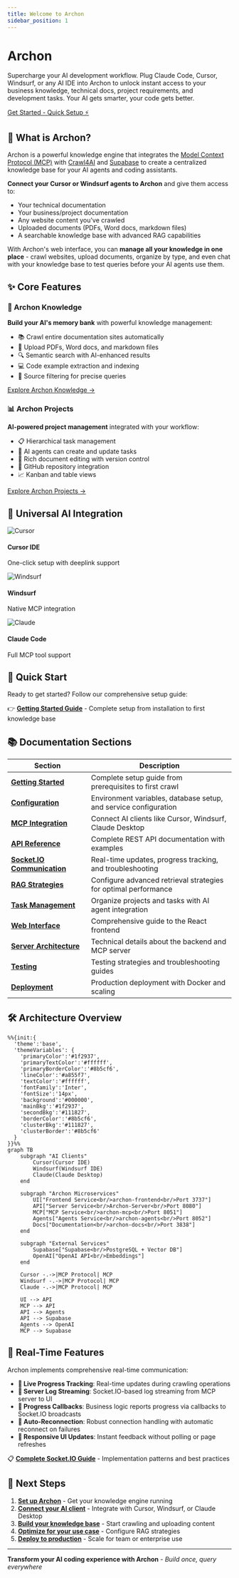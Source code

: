 ---
title: Welcome to Archon
sidebar_position: 1
---

<div className="hero hero--primary">
  <div className="container">
    <h1 className="hero__title">Archon</h1>
    <p className="hero__subtitle">Supercharge your AI development workflow. Plug Claude Code, Cursor, Windsurf, or any AI IDE into Archon to unlock instant access to your business knowledge, technical docs, project requirements, and development tasks. Your AI gets smarter, your code gets better.</p>
    <div>
      <a 
        className="button button--green-neon button--lg" 
        href="/docs/getting-started"
      >
        Get Started - Quick Setup ⚡
      </a>
    </div>
  </div>
</div>

## 🎯 What is Archon?

Archon is a powerful knowledge engine that integrates the [Model Context Protocol (MCP)](https://modelcontextprotocol.io) with [Crawl4AI](https://crawl4ai.com) and [Supabase](https://supabase.com/) to create a centralized knowledge base for your AI agents and coding assistants.

**Connect your Cursor or Windsurf agents to Archon** and give them access to:
- Your technical documentation
- Your business/project documentation  
- Any website content you've crawled
- Uploaded documents (PDFs, Word docs, markdown files)
- A searchable knowledge base with advanced RAG capabilities

With Archon's web interface, you can **manage all your knowledge in one place** - crawl websites, upload documents, organize by type, and even chat with your knowledge base to test queries before your AI agents use them.

## ✨ Core Features

<div className="row">
  <div className="col col--6">
    <div className="card">
      <div className="card__header">
        <h3>🧠 Archon Knowledge</h3>
      </div>
      <div className="card__body">
        <p>
          <strong>Build your AI's memory bank</strong> with powerful knowledge management:
        </p>
        <ul>
          <li>📚 Crawl entire documentation sites automatically</li>
          <li>📄 Upload PDFs, Word docs, and markdown files</li>
          <li>🔍 Semantic search with AI-enhanced results</li>
          <li>💻 Code example extraction and indexing</li>
          <li>🎯 Source filtering for precise queries</li>
        </ul>
        <a href="/docs/knowledge-overview" className="button button--primary">
          Explore Archon Knowledge →
        </a>
      </div>
    </div>
  </div>
  <div className="col col--6">
    <div className="card">
      <div className="card__header">
        <h3>📊 Archon Projects</h3>
      </div>
      <div className="card__body">
        <p>
          <strong>AI-powered project management</strong> integrated with your workflow:
        </p>
        <ul>
          <li>📋 Hierarchical task management</li>
          <li>🤖 AI agents can create and update tasks</li>
          <li>📝 Rich document editing with version control</li>
          <li>🔗 GitHub repository integration</li>
          <li>📈 Kanban and table views</li>
        </ul>
        <a href="/docs/projects-overview" className="button button--primary">
          Explore Archon Projects →
        </a>
      </div>
    </div>
  </div>
</div>

## 🔌 Universal AI Integration

<div className="row margin-top--lg">
  <div className="col col--4">
    <div className="text--center">
      <img src="/img/cursor.svg" alt="Cursor" style={{height: '60px', marginBottom: '1rem'}} />
      <h4>Cursor IDE</h4>
      <p>One-click setup with deeplink support</p>
    </div>
  </div>
  <div className="col col--4">
    <div className="text--center">
      <img src="/img/windsurf-white-symbol.svg" alt="Windsurf" style={{height: '60px', marginBottom: '1rem'}} />
      <h4>Windsurf</h4>
      <p>Native MCP integration</p>
    </div>
  </div>
  <div className="col col--4">
    <div className="text--center">
      <img src="/img/claude-logo.svg" alt="Claude" style={{height: '60px', marginBottom: '1rem'}} />
      <h4>Claude Code</h4>
      <p>Full MCP tool support</p>
    </div>
  </div>
</div>

## 🚀 Quick Start

Ready to get started? Follow our comprehensive setup guide:

👉 **[Getting Started Guide](./getting-started)** - Complete setup from installation to first knowledge base

## 📚 Documentation Sections

| Section | Description |
|---------|-------------|
| **[Getting Started](./getting-started)** | Complete setup guide from prerequisites to first crawl |
| **[Configuration](./configuration)** | Environment variables, database setup, and service configuration |
| **[MCP Integration](./mcp-overview)** | Connect AI clients like Cursor, Windsurf, Claude Desktop |
| **[API Reference](./api-reference)** | Complete REST API documentation with examples |
| **[Socket.IO Communication](./websockets)** | Real-time updates, progress tracking, and troubleshooting |
| **[RAG Strategies](./rag)** | Configure advanced retrieval strategies for optimal performance |
| **[Task Management](./tasks)** | Organize projects and tasks with AI agent integration |
| **[Web Interface](./ui)** | Comprehensive guide to the React frontend |
| **[Server Architecture](./server)** | Technical details about the backend and MCP server |
| **[Testing](./testing)** | Testing strategies and troubleshooting guides |
| **[Deployment](./deployment)** | Production deployment with Docker and scaling |

## 🛠️ Architecture Overview

```mermaid
%%{init:{
  'theme':'base',
  'themeVariables': {
    'primaryColor':'#1f2937',
    'primaryTextColor':'#ffffff',
    'primaryBorderColor':'#8b5cf6',
    'lineColor':'#a855f7',
    'textColor':'#ffffff',
    'fontFamily':'Inter',
    'fontSize':'14px',
    'background':'#000000',
    'mainBkg':'#1f2937',
    'secondBkg':'#111827',
    'borderColor':'#8b5cf6',
    'clusterBkg':'#111827',
    'clusterBorder':'#8b5cf6'
  }
}}%%
graph TB
    subgraph "AI Clients"
        Cursor(Cursor IDE)
        Windsurf(Windsurf IDE)
        Claude(Claude Desktop)
    end
    
    subgraph "Archon Microservices"
        UI["Frontend Service<br/>archon-frontend<br/>Port 3737"]
        API["Server Service<br/>Archon-Server<br/>Port 8080"]
        MCP["MCP Service<br/>archon-mcp<br/>Port 8051"]
        Agents["Agents Service<br/>archon-agents<br/>Port 8052"]
        Docs["Documentation<br/>archon-docs<br/>Port 3838"]
    end

    subgraph "External Services"
        Supabase["Supabase<br/>PostgreSQL + Vector DB"]
        OpenAI["OpenAI API<br/>Embeddings"]
    end
    
    Cursor -.->|MCP Protocol| MCP
    Windsurf -.->|MCP Protocol| MCP
    Claude -.->|MCP Protocol| MCP
    
    UI --> API
    MCP --> API
    API --> Agents
    API --> Supabase
    Agents --> OpenAI
    MCP --> Supabase
```

## 🔮 Real-Time Features

Archon implements comprehensive real-time communication:

- **🔄 Live Progress Tracking**: Real-time updates during crawling operations
- **📡 Server Log Streaming**: Socket.IO-based log streaming from MCP server to UI
- **🎯 Progress Callbacks**: Business logic reports progress via callbacks to Socket.IO broadcasts
- **🔗 Auto-Reconnection**: Robust connection handling with automatic reconnect on failures
- **📱 Responsive UI Updates**: Instant feedback without polling or page refreshes

📋 **[Complete Socket.IO Guide](./server#socket-io-communication)** - Implementation patterns and best practices

## 🎯 Next Steps

1. **[Set up Archon](./getting-started)** - Get your knowledge engine running
2. **[Connect your AI client](./mcp-overview)** - Integrate with Cursor, Windsurf, or Claude Desktop  
3. **[Build your knowledge base](./getting-started#building-your-knowledge-base)** - Start crawling and uploading content
4. **[Optimize for your use case](./rag)** - Configure RAG strategies
5. **[Deploy to production](./deployment)** - Scale for team or enterprise use

---

**Transform your AI coding experience with Archon** - *Build once, query everywhere* 